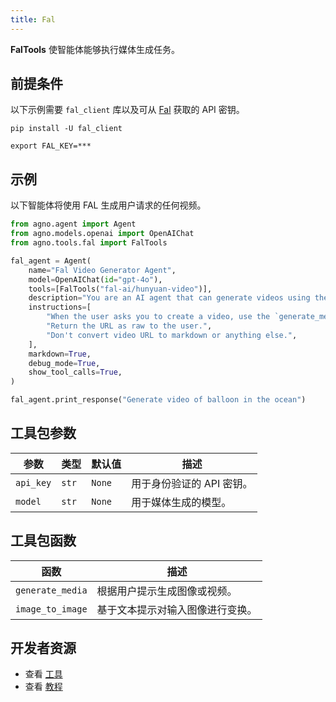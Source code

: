 ```yaml
---
title: Fal
---
```

**FalTools** 使智能体能够执行媒体生成任务。

## 前提条件

以下示例需要 `fal_client` 库以及可从 [Fal](https://fal.ai/) 获取的 API 密钥。

```shell
pip install -U fal_client
```

```shell
export FAL_KEY=***
```

## 示例

以下智能体将使用 FAL 生成用户请求的任何视频。

```python cookbook/tools/fal_tools.py
from agno.agent import Agent
from agno.models.openai import OpenAIChat
from agno.tools.fal import FalTools

fal_agent = Agent(
    name="Fal Video Generator Agent",
    model=OpenAIChat(id="gpt-4o"),
    tools=[FalTools("fal-ai/hunyuan-video")],
    description="You are an AI agent that can generate videos using the Fal API.",
    instructions=[
        "When the user asks you to create a video, use the `generate_media` tool to create the video.",
        "Return the URL as raw to the user.",
        "Don't convert video URL to markdown or anything else.",
    ],
    markdown=True,
    debug_mode=True,
    show_tool_calls=True,
)

fal_agent.print_response("Generate video of balloon in the ocean")
```

## 工具包参数

| 参数         | 类型       | 默认值       | 描述                                |
| ------------ | ---------- | ------------ | ----------------------------------- |
| `api_key` | `str` | `None`  | 用于身份验证的 API 密钥。           |
| `model`   | `str` | `None`  | 用于媒体生成的模型。                |

## 工具包函数

| 函数               | 描述                                                    |
| ------------------ | ------------------------------------------------------- |
| `generate_media` | 根据用户提示生成图像或视频。                            |
| `image_to_image` | 基于文本提示对输入图像进行变换。                        |

## 开发者资源

- 查看 [工具](https://github.com/agno-agi/agno/blob/main/libs/agno/agno/tools/fal.py)
- 查看 [教程](https://github.com/agno-agi/agno/blob/main/cookbook/tools/fal_tools.py)